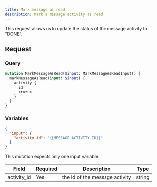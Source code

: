 ```yaml
---
title: Mark message as read
description: Mark a message activity as read
---
```


This request allows us to update the status of the message activity to "DONE".

## Request

### Query

```graphql
mutation MarkMessageAsRead($input: MarkMessageAsReadInput!) {
  markMessageAsRead(input: $input) {
    activity {
      id
      status
    }
  }
}
```

### Variables

```json
{
  "input": {
    "activity_id": "{{MESSAGE_ACTIVITY_ID}}"
  }
}
```

This mutation expects only one input variable:

<div className="table-wrapper">
  <table>
    <thead>
      <tr>
        <th>Field</th>
        <th>Required</th>
        <th>Description</th>
        <th>Type</th>
      </tr>
    </thead>
    <tbody>
      <tr>
        <td>activity_id</td>
        <td>Yes</td>
        <td>the id of the message activity</td>
        <td>string</td>
      </tr>
    </tbody>
  </table>
</div>
